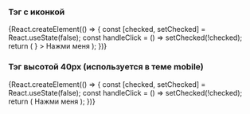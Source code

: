 

### Тэг с иконкой

<Preview>
    {React.createElement(() => {
        const [checked, setChecked] = React.useState(false);
        const handleClick = () => setChecked(!checked);
        return (
            <Tag
                checked={checked}
                onClick={handleClick}
                rightAddons={<Icon />}
            >
                Нажми меня
            </Tag>
        );
    })}
</Preview>

### Тэг высотой 40px (используется в теме mobile)

<Preview>
    {React.createElement(() => {
        const [checked, setChecked] = React.useState(false);
        const handleClick = () => setChecked(!checked);
        return (
            <Tag
                checked={checked}
                onClick={handleClick}
                size="xs"
                style={{ minHeight: '40px' }}
            >
                Нажми меня
            </Tag>
        );
    })}
</Preview>
